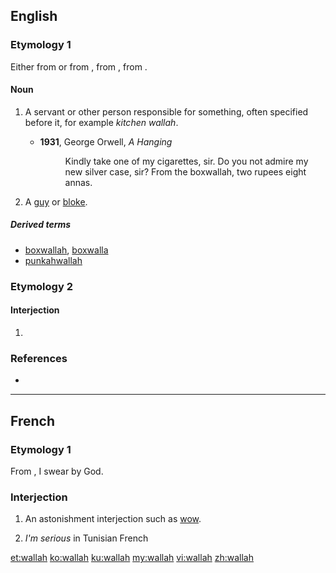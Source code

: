 ==English==

===Etymology 1===
Either from {{etyl|hi|en}} {{term|-वाला||pertaining to|tr=-vālā|lang=hi}} or from {{etyl|hi|en}} {{term|वाला||person in charge|tr=-vālā|lang=hi}}, from {{etyl|sa|en}} {{term|पाल||protector|tr=pāla|lang=sa}}, from {{etyl|ine-pro|en}} {{m|ine-pro|*peh₂-||protect}}.

====Noun====
{{en-noun}}

# {{context|India|lang=en}} A servant or other person responsible for something, often specified before it, for example ''kitchen wallah''.
#* '''1931''', George Orwell, ''A Hanging''
#*: Kindly take one of my cigarettes, sir. Do you not admire my new silver case, sir? From the boxwallah, two rupees eight annas.
# {{context|British|slang|lang=en}} A [[guy]] or [[bloke]].

=====Derived terms=====
* [[boxwallah]], [[boxwalla]]
* [[punkahwallah]]

===Etymology 2===

====Interjection====
{{head|en|interjection}}

# {{misspelling of|voilà|lang=en}}

===References===
* {{R:Websters}}

----

==French==

===Etymology 1===
From {{etyl|ar|fr}} {{m|ar|وَٱللّٰه|tr=wa-llāh}}, I swear by God.

===Interjection===
{{head|fr|interjection}}

# {{cx|slang|lang=fr}} An astonishment interjection such as [[wow]].
# {{cx|slang|lang=fr}} ''I'm serious'' in Tunisian French

[[et:wallah]]
[[ko:wallah]]
[[ku:wallah]]
[[my:wallah]]
[[vi:wallah]]
[[zh:wallah]]